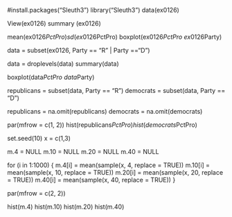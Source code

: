 #install.packages("Sleuth3")
library("Sleuth3")
data(ex0126)

View(ex0126)
summary (ex0126)

mean(ex0126$PctPro)
sd(ex0126$PctPro)
boxplot(ex0126$PctPro ~ ex0126$Party)

data = subset(ex0126, Party == "R" | Party =="D")

data = droplevels(data)
summary(data)

boxplot(data$PctPro ~ data$Party)

republicans = subset(data, Party == "R")
democrats = subset(data, Party == "D")

republicans = na.omit(republicans)
democrats = na.omit(democrats)

par(mfrow = c(1, 2))
hist(republicans$PctPro)
hist(democrats$PctPro)


set.seed(10)
x = c(1,3)

m.4 = NULL
m.10 = NULL
m.20 = NULL
m.40 = NULL

for (i in 1:1000) {
  m.4[i] = mean(sample(x, 4, replace = TRUE))
  m.10[i] = mean(sample(x, 10, replace = TRUE))
  m.20[i] = mean(sample(x, 20, replace = TRUE))
  m.40[i] = mean(sample(x, 40, replace = TRUE))
}

par(mfrow = c(2, 2))

hist(m.4)
hist(m.10)
hist(m.20)
hist(m.40)

